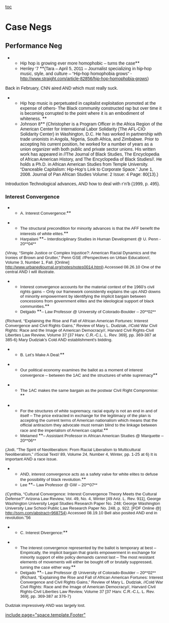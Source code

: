 [[toc]]
=Case Negs= 
== == 
==Performance Neg== 

**<span style="font-family: Arial,sans-serif;">Hip hop is growing ever more homophobic – turns the case</span>**
**<span style="font-family: Arial,sans-serif;">Henley ‘7 </span>**<span style="font-family: Arial,sans-serif;">(Tara – April 5, 2011 – Journalist specializing in hip-hop music, style, and culture – “Hip-hop homophobia grows” - <span style="color: windowtext; text-decoration: none;">[[http://www.straight.com/article-82856/hip-hop-homophobia-grows]]</span>)</span>

<span style="font-family: Arial,sans-serif;">Back in February, CNN aired AND which must really suck.</span>

**<span style="font-family: Arial,sans-serif;">Hip hop music is perpetuated in capitalist exploitation promoted at the expense of others- The Black community constructed rap but over time it is becoming corrupted to the point where it is an embodiment of whiteness. </span>**
**<span style="font-family: Arial,sans-serif;">Johnson 8</span>**<span style="font-family: Arial,sans-serif;"> (Christopher is a Program Officer in the Africa Region of the American Center for International Labor Solidarity (The AFL-CIO Solidarity Center) in Washington, D.C. He has worked in partnership with trade unionists in Angola, Nigeria, South Africa, and Zimbabwe. Prior to accepting his current position, he worked for a number of years as a union organizer with both public and private sector unions. His written work has appeared in //The Journal of Black Studies, The Encyclopedia of African American History, and The Encyclopedia of Black Studies//. He holds a Ph.D. in African American Studies from Temple University. “Danceable Capitalism: Hip-Hop’s Link to Corporate Space.” June 1, 2008. Journal of Pan African Studies Volume: 2 Issue: 4 Page: 80(13).)</span>

<span style="font-family: Arial,sans-serif;">Introduction Technological advances, AND how to deal with r’n’b (1999, p. 495). </span>

=== === 
===Interest Convergence=== 

**<span style="font-family: 'Arial','sans-serif'; font-size: 13.3333px;">A. Interest Convergence:</span>**

**<span style="font-family: 'Arial','sans-serif'; font-size: 13.3333px;">The structural precondition for minority advances is that the AFF benefit the interests of white elites.</span>**
**<span style="font-family: 'Arial','sans-serif'; font-size: 13.3333px;">Harpalani </span>**<span style="font-family: 'Arial','sans-serif'; font-size: 13.3333px;">– Interdisciplinary Studies in Human Development @ U. Penn - 20**04**</span>
<span style="font-family: 'Arial','sans-serif'; font-size: 13.3333px;">(Vinay, “Simple Justice or Complex Injustice?: American Racial Dynamics and the Ironies of Brown and Grutter,” Penn GSE //Perspectives on Urban Education//, Volume 3, Number 1, Fall. [Online] http://www.urbanedjournal.org/notes/notes0014.html) Accessed 08.26.10 </span>
<span style="font-family: 'Arial','sans-serif'; font-size: 13.3333px;">One of the central AND I will illustrate.</span>

**<span style="font-family: 'Arial','sans-serif'; font-size: 13.3333px;">Interest convergence accounts for the material context of the 1960’s civil rights gains – Only our framework consistently explains the ups AND downs of minority empowerment by identifying the implicit bargain between concessions from government elites and the ideological support of black communities.</span>**
**<span style="font-family: 'Arial','sans-serif'; font-size: 13.3333px;">Delgado </span>**<span style="font-family: 'Arial','sans-serif'; font-size: 13.3333px;">– Law Professor @ University of Colorado-Boulder – 20**02**</span>
<span style="font-family: 'Arial','sans-serif'; font-size: 13.3333px;">(Richard, “Explaining the Rise and Fall of African American Fortunes: Interest Convergence and Civil Rights Gains,” Review of Mary L. Dudziak, //Cold War Civil Rights: Race and the Image of American Democracy//, Harvard Civil Rights-Civil Liberties Law Review, Volume 37 [37 Harv. C.R.-C.L. L. Rev. 369], pp. 369-387 at 385-6) </span>
<span style="font-family: 'Arial','sans-serif'; font-size: 13.3333px;">Mary Dudziak's Cold AND establishment's bidding.</span>

**<span style="font-family: 'Arial','sans-serif'; font-size: 13.3333px;">B. Let’s Make A Deal:</span>**

**<span style="font-family: 'Arial','sans-serif'; font-size: 13.3333px;">Our political economy examines the ballot as a moment of interest convergence – between the 1AC and the structures of white supremacy</span>**

**<span style="font-family: 'Arial','sans-serif'; font-size: 13.3333px;">The 1AC makes the same bargain as the postwar Civil Right Compromise: </span>**

**<span style="font-family: 'Arial','sans-serif'; font-size: 13.3333px;">For the structures of white supremacy, racial equity is not an end in and of itself – The price extracted in exchange for the legitimacy of the plan is accepting the current terms of American nationalism which means that the official antiracism they advocate must remain blind to the linkage between race and the imperialism of American capital.</span>**
**<span style="font-family: 'Arial','sans-serif'; font-size: 13.3333px;">Melamed </span>**<span style="font-family: 'Arial','sans-serif'; font-size: 13.3333px;">– Assistant Professor in African American Studies @ Marquette – 20**06**</span>
<span style="font-family: 'Arial','sans-serif'; font-size: 13.3333px;">(Jodi, “The Spirit of Neoliberalism: From Racial Liberalism to Multicultural Neoliberalism,” //Social Text// 89, Volume 24, Number 4, Winter, </span>
<span style="font-family: 'Arial','sans-serif'; font-size: 13.3333px;">pp. 1-25 at 6) </span>
<span style="font-family: 'Arial','sans-serif'; font-size: 13.3333px;">It is important AND a race issue. </span>

**<span style="font-family: 'Arial','sans-serif'; font-size: 13.3333px;">AND, interest convergence acts as a safety valve for white elites to defuse the possibility of black revolution.</span>**
**<span style="font-family: 'Arial','sans-serif'; font-size: 13.3333px;">Lee </span>**<span style="font-family: 'Arial','sans-serif'; font-size: 13.3333px;">– Law Professor @ GW – 20**07**</span>
<span style="font-family: 'Arial','sans-serif'; font-size: 13.3333px;">(Cynthia, “Cultural Convergence: Interest Convergence Theory Meets the Cultural Defense?” Arizona Law Review, Vol. 49, No. 4, Winter [49 Ariz. L. Rev. 911], George Washington University Legal Studies Research Paper No. 248; George Washington University Law School Public Law Research Paper No. 248, p. 922. [PDF Online @] http://ssrn.com/abstract=968754) Accessed 08.19.10 </span>
<span style="font-family: 'Arial','sans-serif'; font-size: 13.3333px;">Bell also posited AND end in revolution.”56 </span>

**<span style="font-family: 'Arial','sans-serif'; font-size: 13.3333px;">C. Interest Divergence:</span>**

**<span style="font-family: 'Arial','sans-serif'; font-size: 13.3333px;">The interest convergence represented by the ballot is temporary at best – Empirically, the implicit bargain that grants empowerment in exchange for minority support of elite policy demands cannot last – The most resistant elements of movements will either be bought off or brutally suppressed, turning the case either way.</span>**
**<span style="font-family: 'Arial','sans-serif'; font-size: 13.3333px;">Delgado </span>**<span style="font-family: 'Arial','sans-serif'; font-size: 13.3333px;">– Law Professor @ University of Colorado-Boulder – 20**02** (Richard, “Explaining the Rise and Fall of African American Fortunes: Interest Convergence and Civil Rights Gains,” Review of Mary L. Dudziak, //Cold War Civil Rights: Race and the Image of American Democracy//, Harvard Civil Rights-Civil Liberties Law Review, Volume 37 [37 Harv. C.R.-C.L. L. Rev. 369], pp. 369-387 at 376-7) </span>

<span style="font-family: 'Arial','sans-serif'; font-size: 13.3333px;">Dudziak impressively AND was largely lost.</span>






[[include page="space.template.Footer"]]